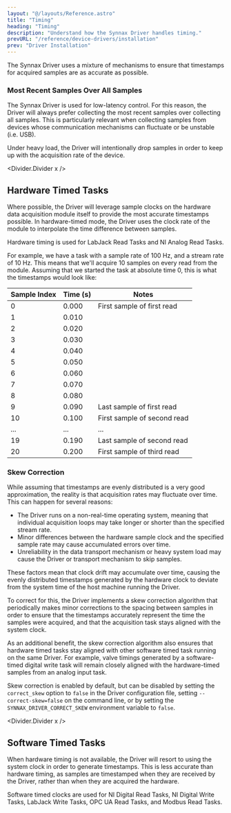 ```yaml
---
layout: "@/layouts/Reference.astro"
title: "Timing"
heading: "Timing"
description: "Understand how the Synnax Driver handles timing."
prevURL: "/reference/device-drivers/installation"
prev: "Driver Installation"
---
```



The Synnax Driver uses a mixture of mechanisms to ensure that timestamps for acquired
samples are as accurate as possible.

### Most Recent Samples Over All Samples

The Synnax Driver is used for low-latency control. For this reason, the Driver will
always prefer collecting the most recent samples over collecting all samples. This is
particularly relevant when collecting samples from devices whose communication
mechanisms can fluctuate or be unstable (i.e. USB).

Under heavy load, the Driver will intentionally drop samples in order to keep up with
the acquisition rate of the device.

<Divider.Divider x />

## Hardware Timed Tasks

Where possible, the Driver will leverage sample clocks on the hardware data acquisition
module itself to provide the most accurate timestamps possible. In hardware-timed mode,
the Driver uses the clock rate of the module to interpolate the time difference between
samples.

Hardware timing is used for LabJack Read Tasks and NI Analog Read Tasks.

For example, we have a task with a sample rate of 100 Hz, and a stream rate of 10 Hz.
This means that we'll acquire 10 samples on every read from the module. Assuming that we
started the task at absolute time 0, this is what the timestamps would look like:

| Sample Index | Time (s) | Notes                       |
| ------------ | -------- | --------------------------- |
| 0            | 0.000    | First sample of first read  |
| 1            | 0.010    |                             |
| 2            | 0.020    |                             |
| 3            | 0.030    |                             |
| 4            | 0.040    |                             |
| 5            | 0.050    |                             |
| 6            | 0.060    |                             |
| 7            | 0.070    |                             |
| 8            | 0.080    |                             |
| 9            | 0.090    | Last sample of first read   |
| 10           | 0.100    | First sample of second read |
| ...          | ...      | ...                         |
| 19           | 0.190    | Last sample of second read  |
| 20           | 0.200    | First sample of third read  |

### Skew Correction

While assuming that timestamps are evenly distributed is a very good approximation, the
reality is that acquisition rates may fluctuate over time. This can happen for several
reasons:

- The Driver runs on a non-real-time operating system, meaning that individual
  acquisition loops may take longer or shorter than the specified stream rate.
- Minor differences between the hardware sample clock and the specified sample rate may
  cause accumulated errors over time.
- Unreliability in the data transport mechanism or heavy system load may cause the
  Driver or transport mechanism to skip samples.

These factors mean that clock drift may accumulate over time, causing the evenly
distributed timestamps generated by the hardware clock to deviate from the system time
of the host machine running the Driver.

To correct for this, the Driver implements a skew correction algorithm that periodically
makes minor corrections to the spacing between samples in order to ensure that the
timestamps accurately represent the time the samples were acquired, and that the
acquisition task stays aligned with the system clock.

As an additional benefit, the skew correction algorithm also ensures that hardware timed
tasks stay aligned with other software timed task running on the same Driver. For
example, valve timings generated by a software-timed digital write task will remain
closely aligned with the hardware-timed samples from an analog input task.

Skew correction is enabled by default, but can be disabled by setting the `correct_skew`
option to `false` in the Driver configuration file, setting `--correct-skew=false` on
the command line, or by setting the `SYNNAX_DRIVER_CORRECT_SKEW` environment variable to
`false`.

<Divider.Divider x />

## Software Timed Tasks

When hardware timing is not available, the Driver will resort to using the system clock
in order to generate timestamps. This is less accurate than hardware timing, as samples
are timestamped when they are received by the Driver, rather than when they are acquired
the hardware.

Software timed clocks are used for NI Digital Read Tasks, NI Digital Write Tasks,
LabJack Write Tasks, OPC UA Read Tasks, and Modbus Read Tasks.
